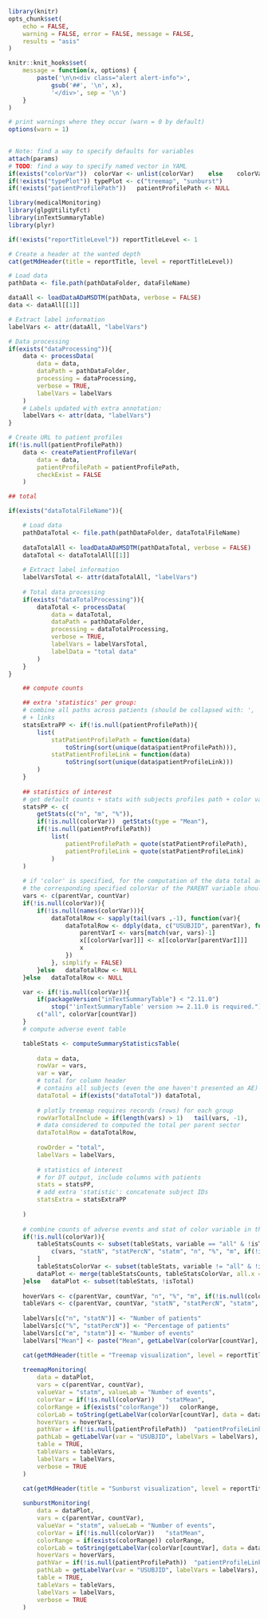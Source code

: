 
<!--- 
This report compute and visualize counts data for specified dataset and variable(s) of interest.

Input parameters:
 
* Report-specific
- reportTitle: string with report title
- reportTitleLevel: integer with level of the report title, 1 for chapter, 2 for section, ...
- dataFileName: string with name of the file of interest
- dataProcessing (optional): list with parameters for data processing, see ? medicalMonitoring::processData
- dataTotalFileName (optional): string with name of the file containing the data total
- dataTotalProcessing (optional): list with parameters for data processing of the total dataset, see ? medicalMonitoring::processData
- countVar: character vector with variable to count on
- parentVar: character vector with variable parent of countVar
- colorVar (optional): list or character vector with variable to consider for coloring
This list can be named with the variables in countVar/parentVar to specify different colorings for child/parent variable.
- colorRange (optional): numeric vector of length 2 with range used for coloring
- typePlot (optional): string with plot type: 'treemap' and/or 'sunburst' (both by default)

* General:
- pathDataFolder: string with path to the data folder
- patientProfilePath: string with relative path where patient profiles are stored

-->


```r

library(knitr)
opts_chunk$set(
	echo = FALSE, 
	warning = FALSE, error = FALSE, message = FALSE, 
	results = "asis"
)

knitr::knit_hooks$set(
	message = function(x, options) {
		paste('\n\n<div class="alert alert-info">',
			gsub('##', '\n', x),
			'</div>', sep = '\n')
	}
)

# print warnings where they occur (warn = 0 by default)
options(warn = 1)
	
```

```r

# Note: find a way to specify defaults for variables
attach(params)
# TODO: find a way to specify named vector in YAML
if(exists("colorVar"))	colorVar <- unlist(colorVar)	else	colorVar <- NULL
if(!exists("typePlot")) typePlot <- c("treemap", "sunburst")
if(!exists("patientProfilePath"))	patientProfilePath <- NULL

```

```r

library(medicalMonitoring)
library(glpgUtilityFct)
library(inTextSummaryTable)
library(plyr)

```

```r

if(!exists("reportTitleLevel"))	reportTitleLevel <- 1

# Create a header at the wanted depth
cat(getMdHeader(title = reportTitle, level = reportTitleLevel))

```


```r

# Load data
pathData <- file.path(pathDataFolder, dataFileName)

dataAll <- loadDataADaMSDTM(pathData, verbose = FALSE)
data <- dataAll[[1]]

# Extract label information
labelVars <- attr(dataAll, "labelVars")

# Data processing 
if(exists("dataProcessing")){
	data <- processData(
		data = data, 
		dataPath = pathDataFolder,
		processing = dataProcessing,
		verbose = TRUE,
		labelVars = labelVars
	)
	# Labels updated with extra annotation:
	labelVars <- attr(data, "labelVars")
}

# Create URL to patient profiles
if(!is.null(patientProfilePath))
	data <- createPatientProfileVar(
		data = data, 
		patientProfilePath = patientProfilePath,
		checkExist = FALSE
	)

## total

if(exists("dataTotalFileName")){

	# Load data
	pathDataTotal <- file.path(pathDataFolder, dataTotalFileName)
	
	dataTotalAll <- loadDataADaMSDTM(pathDataTotal, verbose = FALSE)
	dataTotal <- dataTotalAll[[1]]
	
	# Extract label information
	labelVarsTotal <- attr(dataTotalAll, "labelVars")
	
	# Total data processing
	if(exists("dataTotalProcessing")){
		dataTotal <- processData(
			data = dataTotal, 
			dataPath = pathDataFolder, 
			processing = dataTotalProcessing,
			verbose = TRUE,
			labelVars = labelVarsTotal,
			labelData = "total data"
		)
	}
}

```

```r
		
	## compute counts

	## extra 'statistics' per group:
	# combine all paths across patients (should be collapsed with: ', ')
	# + links
	statsExtraPP <- if(!is.null(patientProfilePath)){
		list(
			statPatientProfilePath = function(data) 
				toString(sort(unique(data$patientProfilePath))),
			statPatientProfileLink = function(data)
				toString(sort(unique(data$patientProfileLink)))
		)
	}
	
	## statistics of interest
	# get default counts + stats with subjects profiles path + color variable
	statsPP <- c(
		getStats(c("n", "m", "%")),
		if(!is.null(colorVar))	getStats(type = "Mean"),
		if(!is.null(patientProfilePath))
			list(
				patientProfilePath = quote(statPatientProfilePath),
				patientProfileLink = quote(statPatientProfileLink)
			)
	)
	
	# if 'color' is specified, for the computation of the data total across rows
	# the corresponding specified colorVar of the PARENT variable should be used
	vars <- c(parentVar, countVar)	
	if(!is.null(colorVar)){
		if(!is.null(names(colorVar))){
			dataTotalRow <- sapply(tail(vars ,-1), function(var){
				dataTotalRow <- ddply(data, c("USUBJID", parentVar), function(x){
					parentVarI <- vars[match(var, vars)-1]
					x[[colorVar[var]]] <- x[[colorVar[parentVarI]]]
					x
				})
			}, simplify = FALSE)
		}else	dataTotalRow <- NULL
	}else	dataTotalRow <- NULL

	var <- if(!is.null(colorVar)){
		if(packageVersion("inTextSummaryTable") < "2.11.0")
			stop("'inTextSummaryTable' version >= 2.11.0 is required.")
		c("all", colorVar[countVar])
	}
	# compute adverse event table

	tableStats <- computeSummaryStatisticsTable(
			
		data = data,
		rowVar = vars,
		var = var,
		# total for column header
		# contains all subjects (even the one haven't presented an AE)
		dataTotal = if(exists("dataTotal"))	dataTotal, 
		
		# plotly treemap requires records (rows) for each group
		rowVarTotalInclude = if(length(vars) > 1)	tail(vars, -1),
		# data considered to computed the total per parent sector
		dataTotalRow = dataTotalRow,
		
		rowOrder = "total",
		labelVars = labelVars,
		
		# statistics of interest
		# for DT output, include columns with patients
		stats = statsPP, 
		# add extra 'statistic': concatenate subject IDs
		statsExtra = statsExtraPP
	
	)
		
	# combine counts of adverse events and stat of color variable in the same row
	if(!is.null(colorVar)){
		tableStatsCounts <- subset(tableStats, variable == "all" & !isTotal)[, 
			c(vars, "statN", "statPercN", "statm", "n", "%", "m", if(!is.null(patientProfilePath))	"patientProfileLink")
		]
		tableStatsColorVar <- subset(tableStats, variable != "all" & !isTotal)[, c(vars, "statMean", "Mean")]
		dataPlot <- merge(tableStatsCounts, tableStatsColorVar, all.x = TRUE, by = vars)
	}else	dataPlot <- subset(tableStats, !isTotal)
	
	hoverVars <- c(parentVar, countVar, "n", "%", "m", if(!is.null(colorVar))	"Mean")
	tableVars <- c(parentVar, countVar, "statN", "statPercN", "statm", if(!is.null(colorVar))	"statMean")
	
	labelVars[c("n", "statN")] <- "Number of patients"
	labelVars[c("%", "statPercN")] <- "Percentage of patients"
	labelVars[c("m", "statm")] <- "Number of events"
	labelVars["Mean"] <- paste("Mean", getLabelVar(colorVar[countVar], labelVars = labelVars))

```

```r

	cat(getMdHeader(title = "Treemap visualization", level = reportTitleLevel + 1))
	
	treemapMonitoring(
		data = dataPlot,
		vars = c(parentVar, countVar),
		valueVar = "statm", valueLab = "Number of events",
		colorVar = if(!is.null(colorVar))	"statMean",
		colorRange = if(exists("colorRange"))	colorRange,
		colorLab = toString(getLabelVar(colorVar[countVar], data = data, labelVars = labelVars)), 
		hoverVars = hoverVars, 
		pathVar = if(!is.null(patientProfilePath))	"patientProfileLink", 
		pathLab = getLabelVar(var = "USUBJID", labelVars = labelVars),
		table = TRUE, 
		tableVars = tableVars,
		labelVars = labelVars,
		verbose = TRUE
	)

```


```r

	cat(getMdHeader(title = "Sunburst visualization", level = reportTitleLevel + 1))
	
	sunburstMonitoring(
		data = dataPlot,
		vars = c(parentVar, countVar),
		valueVar = "statm", valueLab = "Number of events",
		colorVar = if(!is.null(colorVar))	"statMean",
		colorRange = if(exists(colorRange))	colorRange,
		colorLab = toString(getLabelVar(colorVar[countVar], data = data, labelVars = labelVars)), 
		hoverVars = hoverVars, 
		pathVar = if(!is.null(patientProfilePath))	"patientProfileLink", 
		pathLab = getLabelVar(var = "USUBJID", labelVars = labelVars),
		table = TRUE, 
		tableVars = tableVars,
		labelVars = labelVars,
		verbose = TRUE
	)

```
